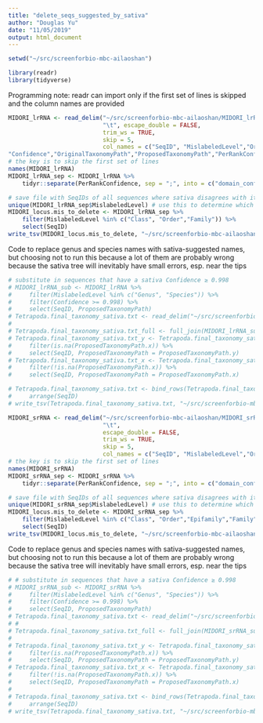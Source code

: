 ```yaml
---
title: "delete_seqs_suggested_by_sativa"
author: "Douglas Yu"
date: "11/05/2019"
output: html_document
---
```


```r
setwd("~/src/screenforbio-mbc-ailaoshan")
```

```r
library(readr)
library(tidyverse)
```

Programming note:  readr can import only if the first set of lines is skipped and the column names are provided
```r
MIDORI_lrRNA <- read_delim("~/src/screenforbio-mbc-ailaoshan/MIDORI_lrRNA_sativa/MIDORI_lrRNA.mis",
                           "\t", escape_double = FALSE, 
                           trim_ws = TRUE, 
                           skip = 5, 
                           col_names = c("SeqID", "MislabeledLevel","OriginalLabel","ProposedLabel",
"Confidence","OriginalTaxonomyPath","ProposedTaxonomyPath","PerRankConfidence"))
# the key is to skip the first set of lines
names(MIDORI_lrRNA)
MIDORI_lrRNA_sep <- MIDORI_lrRNA %>% 
    tidyr::separate(PerRankConfidence, sep = ";", into = c("domain_conf", "phylum_conf", "class_conf", "order_conf", "family_conf", "genus_conf", "species_conf"), remove = FALSE)

# save file with SeqIDs of all sequences where sativa disagrees with its taxonomic designation at the ranks of class, order, family, or subtribe. To do this, i choose all rows where MislabeledLevel != Genus or Species. These are sequences to delete.
unique(MIDORI_lrRNA_sep$MislabeledLevel) # use this to determine which levels to keep. Here, keep c("Class", "Order","Family")
MIDORI_locus.mis_to_delete <- MIDORI_lrRNA_sep %>% 
    filter(MislabeledLevel %in% c("Class", "Order","Family")) %>% 
    select(SeqID)
write_tsv(MIDORI_locus.mis_to_delete, "~/src/screenforbio-mbc-ailaoshan/MIDORI_lrRNA_sativa/MIDORI_lrRNA.mis_to_delete", col_names = FALSE)
```

Code to replace genus and species names with sativa-suggested names, but choosing not to run this because a lot of them are probably wrong because the sativa tree will inevitably have small errors, esp. near the tips
```r
# substitute in sequences that have a sativa Confidence ≥ 0.998
# MIDORI_lrRNA_sub <- MIDORI_lrRNA %>% 
#     filter(MislabeledLevel %in% c("Genus", "Species")) %>% 
#     filter(Confidence >= 0.998) %>%
#     select(SeqID, ProposedTaxonomyPath)
# Tetrapoda.final_taxonomy_sativa.txt <- read_delim("~/src/screenforbio-mbc-ailaoshan/Tetrapoda.final_taxonomy_sativa.txt", "\t", escape_double = FALSE, col_names = c("SeqID", "ProposedTaxonomyPath"))
# 
# Tetrapoda.final_taxonomy_sativa.txt_full <- full_join(MIDORI_lrRNA_sub, Tetrapoda.final_taxonomy_sativa.txt, by = c("SeqID")) 
# Tetrapoda.final_taxonomy_sativa.txt_y <- Tetrapoda.final_taxonomy_sativa.txt_full %>%
#     filter(is.na(ProposedTaxonomyPath.x)) %>% 
#     select(SeqID, ProposedTaxonomyPath = ProposedTaxonomyPath.y)
# Tetrapoda.final_taxonomy_sativa.txt_x <- Tetrapoda.final_taxonomy_sativa.txt_full %>%
#     filter(!is.na(ProposedTaxonomyPath.x)) %>% 
#     select(SeqID, ProposedTaxonomyPath = ProposedTaxonomyPath.x)

# Tetrapoda.final_taxonomy_sativa.txt <- bind_rows(Tetrapoda.final_taxonomy_sativa.txt_x, Tetrapoda.final_taxonomy_sativa.txt_y) %>% 
#     arrange(SeqID)
# write_tsv(Tetrapoda.final_taxonomy_sativa.txt, "~/src/screenforbio-mbc-ailaoshan/Tetrapoda.final_taxonomy_sativa.txt", col_names = FALSE)
```


```r
MIDORI_srRNA <- read_delim("~/src/screenforbio-mbc-ailaoshan/MIDORI_srRNA_sativa/MIDORI_srRNA.mis", 
                           "\t", 
                           escape_double = FALSE, 
                           trim_ws = TRUE, 
                           skip = 5, 
                           col_names = c("SeqID", "MislabeledLevel","OriginalLabel","ProposedLabel","Confidence","OriginalTaxonomyPath","ProposedTaxonomyPath","PerRankConfidence"))
# the key is to skip the first set of lines
names(MIDORI_srRNA)
MIDORI_srRNA_sep <- MIDORI_srRNA %>% 
    tidyr::separate(PerRankConfidence, sep = ";", into = c("domain_conf", "phylum_conf", "class_conf", "order_conf", "family_conf", "genus_conf", "species_conf"), remove = FALSE)

# save file with SeqIDs of all sequences where sativa disagrees with its taxonomic designation at the ranks of class, order, family, or subtribe. To do this, i choose all rows where MislabeledLevel != Genus or Species. These are sequences to delete.
unique(MIDORI_srRNA_sep$MislabeledLevel) # use this to determine which levels to keep. Here, keep c("Class", "Order","Epifamily","Family")
MIDORI_locus.mis_to_delete <- MIDORI_srRNA_sep %>% 
    filter(MislabeledLevel %in% c("Class", "Order","Epifamily","Family")) %>% 
    select(SeqID)
write_tsv(MIDORI_locus.mis_to_delete, "~/src/screenforbio-mbc-ailaoshan/MIDORI_srRNA_sativa/MIDORI_srRNA.mis_to_delete", col_names = FALSE)
```




Code to replace genus and species names with sativa-suggested names, but choosing not to run this because a lot of them are probably wrong because the sativa tree will inevitably have small errors, esp. near the tips
```r
# # substitute in sequences that have a sativa Confidence ≥ 0.998
# MIDORI_srRNA_sub <- MIDORI_srRNA %>%
#     filter(MislabeledLevel %in% c("Genus", "Species")) %>%
#     filter(Confidence >= 0.998) %>%
#     select(SeqID, ProposedTaxonomyPath)
# Tetrapoda.final_taxonomy_sativa.txt <- read_delim("~/src/screenforbio-mbc-ailaoshan/Tetrapoda.final_taxonomy_sativa.txt", "\t", escape_double = FALSE, col_names = c("SeqID", "ProposedTaxonomyPath"))
# # 
# Tetrapoda.final_taxonomy_sativa.txt_full <- full_join(MIDORI_srRNA_sub, Tetrapoda.final_taxonomy_sativa.txt, by = c("SeqID"))
# 
# Tetrapoda.final_taxonomy_sativa.txt_y <- Tetrapoda.final_taxonomy_sativa.txt_full %>%
#     filter(is.na(ProposedTaxonomyPath.x)) %>%
#     select(SeqID, ProposedTaxonomyPath = ProposedTaxonomyPath.y)
# Tetrapoda.final_taxonomy_sativa.txt_x <- Tetrapoda.final_taxonomy_sativa.txt_full %>%
#     filter(!is.na(ProposedTaxonomyPath.x)) %>%
#     select(SeqID, ProposedTaxonomyPath = ProposedTaxonomyPath.x)
# 
# Tetrapoda.final_taxonomy_sativa.txt <- bind_rows(Tetrapoda.final_taxonomy_sativa.txt_x, Tetrapoda.final_taxonomy_sativa.txt_y) %>%
#     arrange(SeqID)
# write_tsv(Tetrapoda.final_taxonomy_sativa.txt, "~/src/screenforbio-mbc-ailaoshan/Tetrapoda.final_taxonomy_sativa.txt", col_names = FALSE)
```

